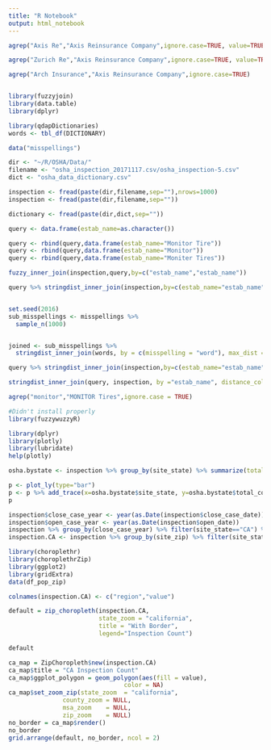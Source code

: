 ```yaml
---
title: "R Notebook"
output: html_notebook
---
```


```r
agrep("Axis Re","Axis Reinsurance Company",ignore.case=TRUE, value=TRUE)

agrep("Zurich Re","Axis Reinsurance Company",ignore.case=TRUE, value=TRUE)

agrep("Arch Insurance","Axis Reinsurance Company",ignore.case=TRUE)



```

```r
library(fuzzyjoin)
library(data.table)
library(dplyr)

library(qdapDictionaries)
words <- tbl_df(DICTIONARY)

data("misspellings")

dir <- "~/R/OSHA/Data/"
filename <- "osha_inspection_20171117.csv/osha_inspection-5.csv"
dict <- "osha_data_dictionary.csv"

inspection <- fread(paste(dir,filename,sep=""),nrows=1000)
inspection <- fread(paste(dir,filename,sep=""))

dictionary <- fread(paste(dir,dict,sep=""))

query <- data.frame(estab_name=as.character())

query <- rbind(query,data.frame(estab_name="Monitor Tire"))
query <- rbind(query,data.frame(estab_name="Monitor"))
query <- rbind(query,data.frame(estab_name="Moniter Tires"))

fuzzy_inner_join(inspection,query,by=c("estab_name","estab_name"))

query %>% stringdist_inner_join(inspection,by=c(estab_name="estab_name"),distance_col="distance")


set.seed(2016)
sub_misspellings <- misspellings %>%
  sample_n(1000)


joined <- sub_misspellings %>%
  stringdist_inner_join(words, by = c(misspelling = "word"), max_dist = 1)

query %>% stringdist_inner_join(inspection,by=c(estab_name="estab_name"),ignore_case=TRUE,distance_col="distance")

stringdist_inner_join(query, inspection, by ="estab_name", distance_col = "distance",ignore_case=TRUE)

agrep("monitor","MONITOR Tires",ignore.case = TRUE)

```

```r
#Didn't install properly
library(fuzzywuzzyR)
```

```r
library(dplyr)
library(plotly)
library(lubridate)
help(plotly)

osha.bystate <- inspection %>% group_by(site_state) %>% summarize(total_count=n())

p <- plot_ly(type="bar")
p <- p %>% add_trace(x=osha.bystate$site_state, y=osha.bystate$total_count, name="Inspection") 
p
```

```r
inspection$close_case_year <- year(as.Date(inspection$close_case_date))
inspection$open_case_year <- year(as.Date(inspection$open_date))
inspection %>% group_by(close_case_year) %>% filter(site_state=="CA") %>% summarize(total_count=n())
inspection.CA <- inspection %>% group_by(site_zip) %>% filter(site_state=="CA") %>% summarize(total_count=n())
```



```r
library(choroplethr)
library(choroplethrZip)
library(ggplot2)
library(gridExtra)
data(df_pop_zip)

colnames(inspection.CA) <- c("region","value")

default = zip_choropleth(inspection.CA, 
                         state_zoom = "california",
                         title = "With Border",
                         legend="Inspection Count")

default

ca_map = ZipChoropleth$new(inspection.CA)
ca_map$title = "CA Inspection Count"
ca_map$ggplot_polygon = geom_polygon(aes(fill = value), 
                                color = NA)
ca_map$set_zoom_zip(state_zoom  = "california", 
               county_zoom = NULL, 
               msa_zoom    = NULL, 
               zip_zoom    = NULL)
no_border = ca_map$render() 
no_border
grid.arrange(default, no_border, ncol = 2)

```

